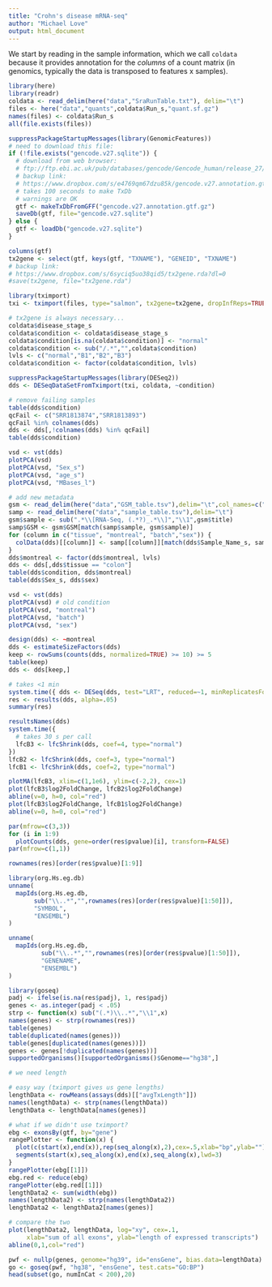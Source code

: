 ```yaml
---
title: "Crohn's disease mRNA-seq"
author: "Michael Love"
output: html_document
---
```


We start by reading in the sample information, which we call `coldata` because it provides annotation for the *columns* of a count matrix (in genomics, typically the data is transposed to features x samples).

```r
library(here)
library(readr)
coldata <- read_delim(here("data","SraRunTable.txt"), delim="\t")
files <- here("data","quants",coldata$Run_s,"quant.sf.gz")
names(files) <- coldata$Run_s
all(file.exists(files))
```

```r
suppressPackageStartupMessages(library(GenomicFeatures))
# need to download this file:
if (!file.exists("gencode.v27.sqlite")) {
  # download from web browser:
  # ftp://ftp.ebi.ac.uk/pub/databases/gencode/Gencode_human/release_27/gencode.v27.annotation.gtf.gz
  # backup link: 
  # https://www.dropbox.com/s/e4769qm67dzu85k/gencode.v27.annotation.gtf.gz?dl=0
  # takes 100 seconds to make TxDb
  # warnings are OK
  gtf <- makeTxDbFromGFF("gencode.v27.annotation.gtf.gz")
  saveDb(gtf, file="gencode.v27.sqlite")
} else {
  gtf <- loadDb("gencode.v27.sqlite")
}
```

```r
columns(gtf)
tx2gene <- select(gtf, keys(gtf, "TXNAME"), "GENEID", "TXNAME")
# backup link:
# https://www.dropbox.com/s/6syciq5uo38qid5/tx2gene.rda?dl=0
#save(tx2gene, file="tx2gene.rda")
```

```r
library(tximport)
txi <- tximport(files, type="salmon", tx2gene=tx2gene, dropInfReps=TRUE)
```

```r
# tx2gene is always necessary...
coldata$disease_stage_s
coldata$condition <- coldata$disease_stage_s
coldata$condition[is.na(coldata$condition)] <- "normal"
coldata$condition <- sub("/.*","",coldata$condition)
lvls <- c("normal","B1","B2","B3")
coldata$condition <- factor(coldata$condition, lvls)
```

```r
suppressPackageStartupMessages(library(DESeq2))
dds <- DESeqDataSetFromTximport(txi, coldata, ~condition)
```

```r
# remove failing samples
table(dds$condition)
qcFail <- c("SRR1813874","SRR1813893")
qcFail %in% colnames(dds)
dds <- dds[,!colnames(dds) %in% qcFail]
table(dds$condition)
```

```r
vsd <- vst(dds)
plotPCA(vsd)
plotPCA(vsd, "Sex_s")
plotPCA(vsd, "age_s")
plotPCA(vsd, "MBases_l")
```

```r
# add new metadata
gsm <- read_delim(here("data","GSM_table.tsv"),delim="\t",col_names=c("GSM","title"))
samp <- read_delim(here("data","sample_table.tsv"),delim="\t")
gsm$sample <- sub(".*\\[RNA-Seq, (.*?)_.*\\]","\\1",gsm$title)
samp$GSM <- gsm$GSM[match(samp$sample, gsm$sample)]
for (column in c("tissue", "montreal", "batch","sex")) {
  colData(dds)[[column]] <- samp[[column]][match(dds$Sample_Name_s, samp$GSM)]
}
dds$montreal <- factor(dds$montreal, lvls)
dds <- dds[,dds$tissue == "colon"]
table(dds$condition, dds$montreal)
table(dds$Sex_s, dds$sex)
```

```r
vsd <- vst(dds)
plotPCA(vsd) # old condition
plotPCA(vsd, "montreal")
plotPCA(vsd, "batch")
plotPCA(vsd, "sex")
```

```r
design(dds) <- ~montreal
dds <- estimateSizeFactors(dds)
keep <- rowSums(counts(dds, normalized=TRUE) >= 10) >= 5
table(keep)
dds <- dds[keep,]
```

```r
# takes <1 min
system.time({ dds <- DESeq(dds, test="LRT", reduced=~1, minReplicatesForReplace=Inf) })
res <- results(dds, alpha=.05)
summary(res)
```

```r
resultsNames(dds)
system.time({
  # takes 30 s per call
  lfcB3 <- lfcShrink(dds, coef=4, type="normal")
})
lfcB2 <- lfcShrink(dds, coef=3, type="normal")
lfcB1 <- lfcShrink(dds, coef=2, type="normal")
```

```r
plotMA(lfcB3, xlim=c(1,1e6), ylim=c(-2,2), cex=1)
plot(lfcB3$log2FoldChange, lfcB2$log2FoldChange)
abline(v=0, h=0, col="red")
plot(lfcB3$log2FoldChange, lfcB1$log2FoldChange)
abline(v=0, h=0, col="red")
```

```r
par(mfrow=c(3,3))
for (i in 1:9) 
  plotCounts(dds, gene=order(res$pvalue)[i], transform=FALSE)
par(mfrow=c(1,1))
```

```r
rownames(res)[order(res$pvalue)[1:9]]
```

```r
library(org.Hs.eg.db)
unname(
  mapIds(org.Hs.eg.db,
       sub("\\..*","",rownames(res)[order(res$pvalue)[1:50]]),
       "SYMBOL",
       "ENSEMBL")
)
```

```r
unname(
  mapIds(org.Hs.eg.db,
         sub("\\..*","",rownames(res)[order(res$pvalue)[1:50]]),
         "GENENAME",
         "ENSEMBL")
)
```

```r
library(goseq)
padj <- ifelse(is.na(res$padj), 1, res$padj)
genes <- as.integer(padj < .05)
strp <- function(x) sub("(.*)\\..*","\\1",x)
names(genes) <- strp(rownames(res))
table(genes)
table(duplicated(names(genes)))
table(genes[duplicated(names(genes))])
genes <- genes[!duplicated(names(genes))]
supportedOrganisms()[supportedOrganisms()$Genome=="hg38",]
```

```r
# we need length

# easy way (tximport gives us gene lengths)
lengthData <- rowMeans(assays(dds)[["avgTxLength"]])
names(lengthData) <- strp(names(lengthData))
lengthData <- lengthData[names(genes)]
```

```r
# what if we didn't use tximport?
ebg <- exonsBy(gtf, by="gene")
rangePlotter <- function(x) {
  plot(c(start(x),end(x)),rep(seq_along(x),2),cex=.5,xlab="bp",ylab="")
  segments(start(x),seq_along(x),end(x),seq_along(x),lwd=3)
}
rangePlotter(ebg[[1]])
ebg.red <- reduce(ebg)
rangePlotter(ebg.red[[1]])
lengthData2 <- sum(width(ebg))
names(lengthData2) <- strp(names(lengthData2))
lengthData2 <- lengthData2[names(genes)]
```

```r
# compare the two
plot(lengthData2, lengthData, log="xy", cex=.1,
     xlab="sum of all exons", ylab="length of expressed transcripts")
abline(0,1,col="red")
```

```r
pwf <- nullp(genes, genome="hg39", id="ensGene", bias.data=lengthData)
go <- goseq(pwf, "hg38", "ensGene", test.cats="GO:BP")
head(subset(go, numInCat < 200),20)
```
